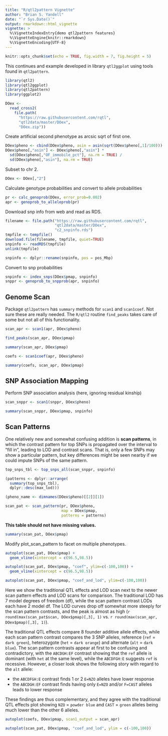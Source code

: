 ```yaml
---
title: "R/qtl2pattern Vignette"
author: "Brian S. Yandell"
date: "`r Sys.Date()`"
output: rmarkdown::html_vignette
vignette: >
  %\VignetteIndexEntry{demo qtl2pattern features}
  %\VignetteEngine{knitr::rmarkdown}
  %\VignetteEncoding{UTF-8}
---
```


```r
knitr::opts_chunk$set(echo = TRUE, fig.width = 7, fig.height = 5)
```

This continues and example developed in library `qtl2ggplot` using tools found in `qtl2pattern`.

```r
library(qtl2)
library(qtl2ggplot)
library(qtl2pattern)
library(ggplot2)
```

```r
DOex <-
  read_cross2(
    file.path(
      "https://raw.githubusercontent.com/rqtl",
      "qtl2data/master/DOex",
      "DOex.zip"))
```

Create artificial second phenotype as arcsic sqrt of first one.

```r
DOex$pheno <- cbind(DOex$pheno, asin = asin(sqrt(DOex$pheno[,1]/100)))
DOex$pheno[,"asin"] <- DOex$pheno[,"asin"] *
  sd(DOex$pheno[,"OF_immobile_pct"], na.rm = TRUE) /
  sd(DOex$pheno[,"asin"], na.rm = TRUE)
```

Subset to chr 2.

```r
DOex <- DOex[,"2"]
```

Calculate genotype probabilities and convert to allele probabilities

```r
pr <- calc_genoprob(DOex, error_prob=0.002)
apr <- genoprob_to_alleleprob(pr)
```

Download snp info from web and read as RDS.

```r
filename <- file.path("https://raw.githubusercontent.com/rqtl",
                      "qtl2data/master/DOex", 
                      "c2_snpinfo.rds")
tmpfile <- tempfile()
download.file(filename, tmpfile, quiet=TRUE)
snpinfo <- readRDS(tmpfile)
unlink(tmpfile)
```

```r
snpinfo <- dplyr::rename(snpinfo, pos = pos_Mbp)
```

Convert to snp probabilities

```r
snpinfo <- index_snps(DOex$pmap, snpinfo)
snppr <- genoprob_to_snpprob(apr, snpinfo)
```

## Genome Scan

Package `qtl2pattern` has `summary` methods for `scan1` and `scan1coef`.
Not sure these are really needed. The `R/qtl2` routine `find_peaks` takes care of some but not all of this functionality.

```r
scan_apr <- scan1(apr, DOex$pheno)
```

```r
find_peaks(scan_apr, DOex$pmap)
```

```r
summary(scan_apr, DOex$pmap)
```

```r
coefs <- scan1coef(apr, DOex$pheno)
```

```r
summary(coefs, scan_apr, DOex$pmap)
```

## SNP Association Mapping

Perform SNP association analysis (here, ignoring residual kinship)

```r
scan_snppr <- scan1(snppr, DOex$pheno)
```

```r
summary(scan_snppr, DOex$pmap, snpinfo)
```

## Scan Patterns

One relatively new and somewhat confusing addition is **scan patterns**, in which the contrast pattern for top SNPs is propagated over the interval to "fill in", leading to LOD and contrast scans. That is, only a few SNPs may show a particular pattern, but key differences might be seen nearby if we could impute SNPs of the same pattern.

```r
top_snps_tbl <- top_snps_all(scan_snppr, snpinfo)
```

```r
(patterns <- dplyr::arrange(
  summary(top_snps_tbl),
  dplyr::desc(max_lod)))
```

```r
(pheno_name <- dimnames(DOex$pheno)[[2]][1])
```

```r
scan_pat <- scan_pattern(pr, DOex$pheno,
                         map = DOex$pmap,
                         patterns = patterns)
```

**This table should not have missing values.**

```r
summary(scan_pat, DOex$pmap)
```

Modify plot_scan_pattern to facet on multiple phenotypes.

```r
autoplot(scan_pat, DOex$pmap) +
  geom_vline(xintercept = c(96.5,98.5))
```

```r
autoplot(scan_pat, DOex$pmap, "coef", ylim=c(-100,100)) +
  geom_vline(xintercept = c(96.5,98.5))
```

```r
autoplot(scan_pat, DOex$pmap, "coef_and_lod", ylim=c(-100,100))
```

Here we show the traditional QTL effects and LOD scan next to the newer scan pattern effects and LOD scans for comparison. The traditional LOD has 7 model degrees of freedom (df), while the scan pattern contrast LODs each have 2 model df. The LOD curves drop off somewhat more steeply for the scan pattern contrasts, and the peak is almost as high (`r round(max(scan_pat$scan, DOex$pmap)[,3], 1)` vs. `r round(max(scan_apr, DOex$pmap)[,3], 1)`).

The traditional QTL effects compare 8 founder additive allele effects,
while each scan pattern contrast compares the 3 SNP alleles,
reference (`ref` = `dark green`),
heterozygote (`het` = `dark orange`) and
alternate (`alt` = `dark blue`).
The scan pattern contrasts appear at first to be confusing and contradictory, with the `ABCDGH:EF` contrast showing that the `ref` allele is dominant (with `het` at the same level), while the `ABCDFGH:E` suggests `ref` is recessive. However, a closer look shows the following story with regard to the `alt` allele:

* the `ABCDFGH:E` contrast finds 1 or 2 `E=NZO` alleles have lower response
* the `ABCDGH:EF` contrast finds having only `E=NZO` and/or `F=CAST` alleles leads to lower response

These findings are thus complementary, and they agree with the traditional QTL effects plot showing `NZO` = `powder blue` and `CAST` = `green` alleles being much lower than the other 6 alleles.

```r
autoplot(coefs, DOex$pmap, scan1_output = scan_apr)
```

```r
autoplot(scan_pat, DOex$pmap, "coef_and_lod", ylim = c(-100,100))
```
